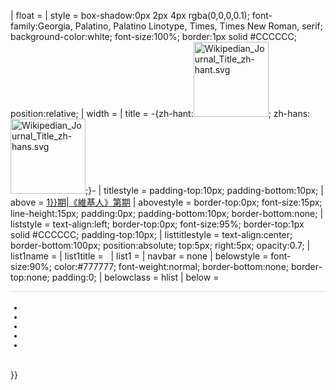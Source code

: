 {{Sidebar with collapsible lists
| name = 《維基人》
| wraplinks = true
| expanded = {{#ifeq:{{{collapse|}}}|yes|no|all}} 
| float = {{{1|right}}}
| style = box-shadow:0px 2px 4px rgba(0,0,0,0.1); font-family:Georgia, Palatino, Palatino Linotype, Times, Times New Roman, serif; background-color:white; font-size:100%; border:1px solid #CCCCCC; position:relative;
| width =  {{{width|23em}}}
| title = -{zh-hant:[[File:Wikipedian Journal Title zh-hant.svg|center|120px|link=Wikipedia:《维基人》]]; zh-hans:[[File:Wikipedian Journal Title zh-hans.svg|center|120px|link=Wikipedia:《维基人》]];}-
| titlestyle = padding-top:10px; padding-bottom:10px;
| above = [[维基百科:《维基人》/第{{维基百科:《维基人》/最新期數|1}}期|《維基人》第{{维基百科:《维基人》/最新期數|1}}期]]
| abovestyle = border-top:0px; font-size:15px; line-height:15px; padding:0px; padding-bottom:10px; border-bottom:none;
| liststyle = text-align:left; border-top:0px; font-size:95%; border-top:1px solid #CCCCCC; padding-top:10px;
| listtitlestyle = text-align:center; border-bottom:100px; position:absolute; top:5px; right:5px; opacity:0.7;
| list1name =
| list1title = &nbsp;
| list1 = {{维基百科:《维基人》/第{{维基百科:《维基人》/最新期數|1}}期/本期內容}}
| navbar = none
| belowstyle = font-size:90%; color:#777777; font-weight:normal; border-bottom:none; border-top:none; padding:0;
| belowclass = hlist
| below = <div style="border-top:1px solid #DDDDDD; padding:5px 0px; margin-top:5px; font-size: 90%;">
* [[维基百科:《维基人》|{{color|#777777|首頁}}]]
* [[维基百科:《维基人》/关于我们|{{color|#777777|關於}}]]
* [[维基百科:《维基人》/往期存档|{{color|#777777|存檔}}]]
* [[维基百科:《维基人》/订阅列表|{{color|#777777|訂閱}}]]
* [[维基百科:《维基人》/投稿平台|{{color|#777777|投稿}}]]
</div>
}}<noinclude>
[[Category:《維基人》模板| ]]
</noinclude>